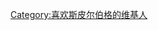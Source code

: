 {{Userbox
  |border-c = #000000
  |border-s = 1
  |id-c     = #FFFFFF
  |id-s     = 12
  |id-fc    = #000000
  |info-c   = #ff69b4
  |info-s   = 9
  |info-fc  = #FFFF
  |id       = [[File:Steven Spielberg 1999 3.jpg|45px]]
  |info     = 這個用戶喜欢看'''[[斯皮尔伯格]]'''的电影。
}}
<includeonly>[[Category:喜欢斯皮尔伯格的维基人]]</includeonly>